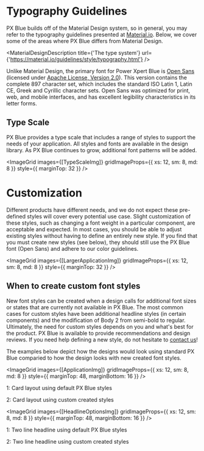 
# Typography Guidelines

PX Blue builds off of the Material Design system, so in general, you may refer to the typography guidelines presented at [Material.io](https://material.io/guidelines/style/typography.html#). Below, we cover some of the areas where PX Blue differs from Material Design.

<MaterialDesignDescription title={'The type system'} url={'https://material.io/guidelines/style/typography.html'} />

Unlike Material Design, the primary font for Power Xpert Blue is [Open Sans](https://fonts.google.com/specimen/Open+Sans?selection.family=Open+Sans) (licensed under [Apache License, Version 2.0](http://www.apache.org/licenses/LICENSE-2.0)). This version contains the complete 897 character set, which includes the standard ISO Latin 1, Latin CE, Greek and Cyrillic character sets. Open Sans was optimized for print, web, and mobile interfaces, and has excellent legibility characteristics in its letter forms.

## Type Scale

PX Blue provides a type scale that includes a range of styles to support the needs of your application. All styles and fonts are available in the design library. As PX Blue continues to grow, additional font patterns will be added.

<ImageGrid images={[TypeScaleImg]} gridImageProps={{ xs: 12, sm: 8, md: 8 }} style={{ marginTop: 32 }} />

# Customization

Different products have different needs, and we do not expect these pre-defined styles will cover every potential use case. Slight customization of these styles, such as changing a font weight in a particular component, are acceptable and expected. In most cases, you should be able to adjust existing styles without having to define an entirely new style. If you find that you must create new styles (see below), they should still use the PX Blue font (Open Sans) and adhere to our color guidelines.

<ImageGrid images={[LargerApplicationImg]} gridImageProps={{ xs: 12, sm: 8, md: 8 }} style={{ marginTop: 32 }} />

## When to create custom font styles

New font styles can be created when a design calls for additional font sizes or states that are currently not available in PX Blue. The most common cases for custom styles have been additional headline styles (in certain components) and the modification of Body 2 from semi-bold to regular. Ultimately, the need for custom styles depends on you and what's best for the product. PX Blue is available to provide recommendations and design reviews. If you need help defining a new style, do not hesitate to [contact us](/community/contactus)!

The examples below depict how the designs would look using standard PX Blue comparied to how the design looks with new created font styles.

<ImageGrid
    images={[ApplicationImg]}
    gridImageProps={{ xs: 12, sm: 8, md: 8 }}
    style={{ marginTop: 48, marginBottom: 16 }}
/>

1: Card layout using default PX Blue styles

2: Card layout using custom created styles

<ImageGrid
    images={[HeadlineOptionsImg]}
    gridImageProps={{ xs: 12, sm: 8, md: 8 }}
    style={{ marginTop: 48, marginBottom: 16 }}
/>

1: Two line headline using default PX Blue styles

2: Two line headline using custom created styles
